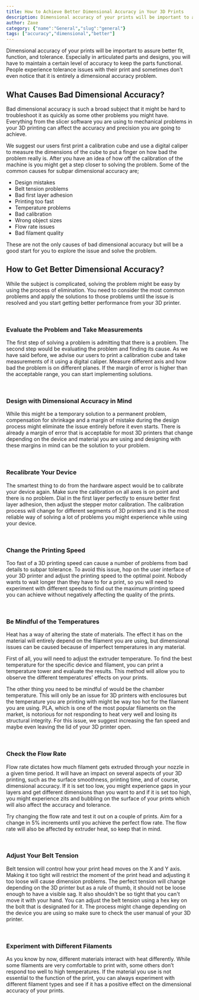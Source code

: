 ```yaml
---
title: How to Achieve Better Dimensional Accuracy in Your 3D Prints
description: Dimensional accuracy of your prints will be important to assure better fit, function, and tolerance. Especially in articulated parts and designs, you will have to maintain a certain level of accuracy to keep the parts functional. People experience tolerance issues with their print and sometimes don't even notice that it is entirely a dimensional accuracy problem.
author: Zaxe
category: {"name":"General","slug":"general"}
tags: ["accuracy","dimensional","better"]
---
```


<Aligned>
Dimensional accuracy of your prints will be important to assure better fit, function, and tolerance. Especially in articulated parts and designs, you will have to maintain a certain level of accuracy to keep the parts functional. People experience tolerance issues with their print and sometimes don't even notice that it is entirely a dimensional accuracy problem.

## What Causes Bad Dimensional Accuracy?

Bad dimensional accuracy is such a broad subject that it might be hard to troubleshoot it as quickly as some other problems you might have. Everything from the slicer software you are using to mechanical problems in your 3D printing can affect the accuracy and precision you are going to achieve.

We suggest our users first print a calibration cube and use a digital caliper to measure the dimensions of the cube to put a finger on how bad the problem really is. After you have an idea of how off the calibration of the machine is you might get a step closer to solving the problem. Some of the common causes for subpar dimensional accuracy are;

- Design mistakes
- Belt tension problems
- Bad first layer adhesion 
- Printing too fast 
- Temperature problems 
- Bad calibration 
- Wrong object sizes
- Flow rate issues 
- Bad filament quality 

These are not the only causes of bad dimensional accuracy but will be a good start for you to explore the issue and solve the problem.

## How to Get Better Dimensional Accuracy?

While the subject is complicated, solving the problem might be easy by using the process of elimination. You need to consider the most common problems and apply the solutions to those problems until the issue is resolved and you start getting better performance from your 3D printer. 

<br/>

### Evaluate the Problem and Take Measurements

The first step of solving a problem is admitting that there is a problem. The second step would be evaluating the problem and finding its cause. As we have said before, we advise our users to print a calibration cube and take measurements of it using a digital caliper. Measure different axis and how bad the problem is on different planes. If the margin of error is higher than the acceptable range, you can start implementing solutions.  

<br/>

### Design with Dimensional Accuracy in Mind

While this might be a temporary solution to a permanent problem, compensation for shrinkage and a margin of mistake during the design process might eliminate the issue entirely before it even starts. There is already a margin of error that is acceptable for most 3D printers that change depending on the device and material you are using and designing with these margins in mind can be the solution to your problem.

<br/>

### Recalibrate Your Device

The smartest thing to do from the hardware aspect would be to calibrate your device again. Make sure the calibration on all axes is on point and there is no problem. Dial in the first layer perfectly to ensure better first layer adhesion, then adjust the stepper motor calibration. The calibration process will change for different segments of 3D printers and it is the most reliable way of solving a lot of problems you might experience while using your device. 

<br/>

### Change the Printing Speed

Too fast of a 3D printing speed can cause a number of problems from bad details to subpar tolerance. To avoid this issue, hop on the user interface of your 3D printer and adjust the printing speed to the optimal point. Nobody wants to wait longer than they have to for a print, so you will need to experiment with different speeds to find out the maximum printing speed you can achieve without negatively affecting the quality of the prints. 

<br/>

### Be Mindful of the Temperatures

Heat has a way of altering the state of materials. The effect it has on the material will entirely depend on the filament you are using, but dimensional issues can be caused because of imperfect temperatures in any material. 

First of all, you will need to adjust the extruder temperature. To find the best temperature for the specific device and filament, you can print a temperature tower and evaluate the results. This method will allow you to observe the different temperatures’ effects on your prints. 

The other thing you need to be mindful of would be the chamber temperature. This will only be an issue for 3D printers with enclosures but the temperature you are printing with might be way too hot for the filament you are using. PLA, which is one of the most popular filaments on the market, is notorious for not responding to heat very well and losing its structural integrity. For this issue, we suggest increasing the fan speed and maybe even leaving the lid of your 3D printer open. 

<br/>

### Check the Flow Rate

Flow rate dictates how much filament gets extruded through your nozzle in a given time period. It will have an impact on several aspects of your 3D printing, such as the surface smoothness, printing time, and of course, dimensional accuracy. If it is set too low, you might experience gaps in your layers and get different dimensions than you want to and if it is set too high, you might experience zits and bubbling on the surface of your prints which will also affect the accuracy and tolerance. 

Try changing the flow rate and test it out on a couple of prints. Aim for a change in 5% increments until you achieve the perfect flow rate. The flow rate will also be affected by extruder heat, so keep that in mind.

<br/>

### Adjust Your Belt Tension 

Belt tension will control how your print head moves on the X and Y axis. Making it too tight will restrict the moment of the print head and adjusting it too loose will cause dimension problems. The perfect tension will change depending on the 3D printer but as a rule of thumb, it should not be loose enough to have a visible sag. It also shouldn't be so tight that you can't move it with your hand. You can adjust the belt tension using a hex key on the bolt that is designated for it. The process might change depending on the device you are using so make sure to check the user manual of your 3D printer. 

<br/>

### Experiment with Different Filaments

As you know by now, different materials interact with heat differently. While some filaments are very comfortable to print with, some others don’t respond too well to high temperatures. If the material you use is not essential to the function of the print, you can always experiment with different filament types and see if it has a positive effect on the dimensional accuracy of your prints.
</Aligned>